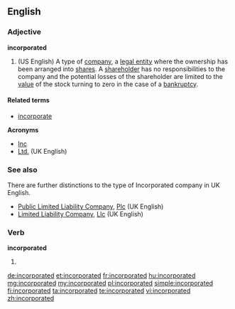 ==English==

===Adjective===
'''incorporated'''

# (US English) A type of [[company]], a [[legal entity]] where the ownership has been arranged into [[share]]s. A [[shareholder]] has no responsibilities to the company and the potential losses of the shareholder are limited to the [[value]] of the stock turning to zero in the case of a [[bankruptcy]].

====Related terms====
* [[incorporate]]

'''Acronyms'''
* [[Inc]]
* [[Ltd.]] (UK English)

===See also===

There are further distinctions to the type of Incorporated company in UK English.
* [[Public Limited Liability Company]], [[Plc]] (UK English)
* [[Limited Liability Company]], [[Llc]] (UK English)

===Verb===
'''incorporated'''

# {{past of|[[incorporate]]}}

[[de:incorporated]]
[[et:incorporated]]
[[fr:incorporated]]
[[hu:incorporated]]
[[mg:incorporated]]
[[my:incorporated]]
[[pl:incorporated]]
[[simple:incorporated]]
[[fi:incorporated]]
[[ta:incorporated]]
[[te:incorporated]]
[[vi:incorporated]]
[[zh:incorporated]]